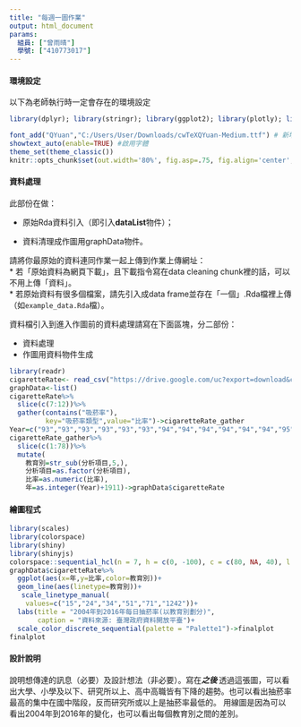 ```yaml
---
title: "每週一圖作業"
output: html_document
params:
  組員: ["曾雨晴"]  
  學號: ["410773017"]
---
```


#### 環境設定

以下為老師執行時一定會存在的環境設定
```r
library(dplyr); library(stringr); library(ggplot2); library(plotly); library(lubridate); library(readr); library(tidyr); library(showtext)

font_add("QYuan","C:/Users/User/Downloads/cwTeXQYuan-Medium.ttf") # 新增字體
showtext_auto(enable=TRUE) #啟用字體
theme_set(theme_classic())
knitr::opts_chunk$set(out.width='80%', fig.asp=.75, fig.align='center', fig.showtext=T)
```

#### 資料處理

此部份在做：

  * 原始Rda資料引入（即引入**dataList**物件）；
  
  * 資料清理成作圖用graphData物件。

請將你最原始的資料連同作業一起上傳到作業上傳網址：  
  * 若「原始資料為網頁下載」，且下載指令寫在data cleaning chunk裡的話，可以不用上傳「資料」。  
  * 若原始資料有很多個檔案，請先引入成data frame並存在「一個」.Rda檔裡上傳（如`example_data.Rda`檔）。  

資料檔引入到進入作圖前的資料處理請寫在下面區塊，分二部份：

  * 資料處理  
  * 作圖用資料物件生成
  
```r
library(readr)
cigaretteRate<- read_csv("https://drive.google.com/uc?export=download&confirm=jeak&id=1JB2eNShp5I4TgF_GMtz_GbKbWiNCpSAU")
graphData<-list()
cigaretteRate%>%
  slice(c(7:12))%>%
  gather(contains("吸菸率"),
         key="吸菸率類型",value="比率")->cigaretteRate_gather
Year=c("93","93","93","93","93","93","94","94","94","94","94","94","95","95","95","95","95","95","96","96","96","96","96","96","97","97","97","97","97","97","98","98","98","98","98","98","99","99","99","99","99","99","100","100","100","100","100","100","101","101","101","101","101","101","102","102","102","102","102","102","103","103","103","103","103","103","104","104","104","104","104","104","105","105","105","105","105","105")
cigaretteRate_gather%>%
  slice(c(1:78))%>%
  mutate(
    教育別=str_sub(分析項目,5,),
    分析項目=as.factor(分析項目),
    比率=as.numeric(比率),
    年=as.integer(Year)+1911)->graphData$cigaretteRate
```

#### 繪圖程式

```r
library(scales)
library(colorspace)
library(shiny)
library(shinyjs)
colorspace::sequential_hcl(n = 7, h = c(0, -100), c = c(80, NA, 40), l = c(40, 75), power = c(1, 1), register = "Palette1")
graphData$cigaretteRate%>%
  ggplot(aes(x=年,y=比率,color=教育別))+
  geom_line(aes(linetype=教育別))+
   scale_linetype_manual(
    values=c("15","24","34","51","71","1242"))+
  labs(title = "2004年到2016年每日抽菸率(以教育別劃分)",
       caption = "資料來源: 臺灣政府資料開放平臺")+
  scale_color_discrete_sequential(palette = "Palette1")->finalplot
finalplot
```

#### 設計說明
說明想傳達的訊息（必要）及設計想法（非必要）。寫在***之後
*** 
透過這張圖，可以看出大學、小學及以下、研究所以上、高中高職皆有下降的趨勢。也可以看出抽菸率最高的集中在國中階段，反而研究所或以上是抽菸率最低的。
用線圖是因為可以看出2004年到2016年的變化，也可以看出每個教育別之間的差別。

